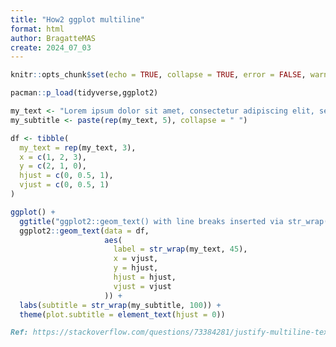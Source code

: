 ```yaml
---
title: "How2 ggplot multiline"
format: html
author: BragatteMAS
create: 2024_07_03
---
```


```r
knitr::opts_chunk$set(echo = TRUE, collapse = TRUE, error = FALSE, warning = FALSE, message = FALSE)
```

```r
pacman::p_load(tidyverse,ggplot2)
```


```r
my_text <- "Lorem ipsum dolor sit amet, consectetur adipiscing elit, sed do eiusmod tempor incididunt ut labore et dolore magna aliqua."
my_subtitle <- paste(rep(my_text, 5), collapse = " ")

```

```r
df <- tibble(
  my_text = rep(my_text, 3),
  x = c(1, 2, 3),
  y = c(2, 1, 0),
  hjust = c(0, 0.5, 1),
  vjust = c(0, 0.5, 1)
)
```

```r
ggplot() +
  ggtitle("ggplot2::geom_text() with line breaks inserted via str_wrap()") +
  ggplot2::geom_text(data = df,
                     aes(
                       label = str_wrap(my_text, 45),
                       x = vjust,
                       y = hjust,
                       hjust = hjust,
                       vjust = vjust
                     )) +
  labs(subtitle = str_wrap(my_subtitle, 100)) +
  theme(plot.subtitle = element_text(hjust = 0))
```

```md
Ref: https://stackoverflow.com/questions/73384281/justify-multiline-text-in-ggplot2-title-subtitle-caption-geom-text-etc
```